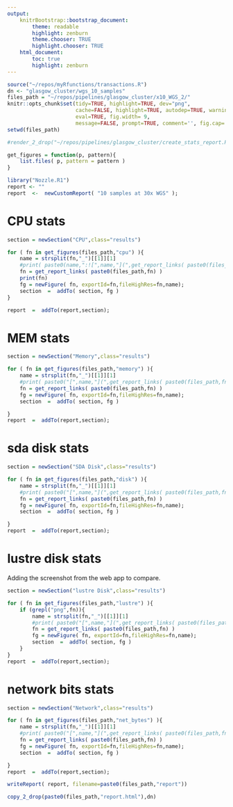 ```yaml
---
output:
    knitrBootstrap::bootstrap_document:
        theme: readable
        highlight: zenburn
        theme.chooser: TRUE
        highlight.chooser: TRUE
    html_document:
        toc: true
        highlight: zenburn
---
```



```r
source("~/repos/myRfunctions/transactions.R")
dn <- "glasgow_cluster/wgs_10_samples"
files_path = "~/repos/pipelines/glasgow_cluster/x10_WGS_2/"
knitr::opts_chunk$set(tidy=TRUE, highlight=TRUE, dev="png",
                      cache=FALSE, highlight=TRUE, autodep=TRUE, warning=FALSE, error=FALSE,
                      eval=TRUE, fig.width= 9,
                      message=FALSE, prompt=TRUE, comment='', fig.cap='', bootstrap.show.code=FALSE)
setwd(files_path)
```


```r
#render_2_drop("~/repos/pipelines/glasgow_cluster/create_stats_report.Rmd",dn)
```

```r
get_figures = function(p, pattern){
    list.files( p, pattern = pattern )
}
```

```r
library("Nozzle.R1")
report <- ""
report  <-  newCustomReport( "10 samples at 30x WGS" );
```


# CPU stats

```r
section = newSection("CPU",class="results")

for ( fn in get_figures(files_path,"cpu") ){
    name = strsplit(fn,"_")[[1]][1]
    #print( paste0(name,":![",name,"](",get_report_links( paste0(files_path,fn) ),")" ) )
    fn = get_report_links( paste0(files_path,fn) )
    print(fn)
    fg = newFigure( fn, exportId=fn,fileHighRes=fn,name);
    section  =  addTo( section, fg )
}

report  =  addTo(report,section);
```


# MEM stats

```r
section = newSection("Memory",class="results")

for ( fn in get_figures(files_path,"memory") ){
    name = strsplit(fn,"_")[[1]][1]
    #print( paste0("[",name,"](",get_report_links( paste0(files_path,fn) ),")" ) )
    fn = get_report_links( paste0(files_path,fn) )
    fg = newFigure( fn, exportId=fn,fileHighRes=fn,name);
    section  =  addTo( section, fg )

}
report  =  addTo(report,section);

```

# sda disk stats

```r
section = newSection("SDA Disk",class="results")

for ( fn in get_figures(files_path,"disk") ){
    name = strsplit(fn,"_")[[1]][1]
    #print( paste0("[",name,"](",get_report_links( paste0(files_path,fn) ),")" ) )
    fn = get_report_links( paste0(files_path,fn) )
    fg = newFigure( fn, exportId=fn,fileHighRes=fn,name);
    section  =  addTo( section, fg )

}
report  =  addTo(report,section);

```


# lustre disk stats

Adding the screenshot from the web app to compare.

```r
section = newSection("lustre Disk",class="results")

for ( fn in get_figures(files_path,"lustre") ){
    if (grepl("png",fn)){
        name = strsplit(fn,"_")[[1]][1]
        #print( paste0("[",name,"](",get_report_links( paste0(files_path,fn) ),")" ) )
        fn = get_report_links( paste0(files_path,fn) )
        fg = newFigure( fn, exportId=fn,fileHighRes=fn,name);
        section  =  addTo( section, fg )
    }
}
report  =  addTo(report,section);

```



# network bits stats

```r
section = newSection("Network",class="results")

for ( fn in get_figures(files_path,"net_bytes") ){
    name = strsplit(fn,"_")[[1]][1]
    #print( paste0("[",name,"](",get_report_links( paste0(files_path,fn) ),")" ) )
    fn = get_report_links( paste0(files_path,fn) )
    fg = newFigure( fn, exportId=fn,fileHighRes=fn,name);
    section  =  addTo( section, fg )

}
report  =  addTo(report,section);

writeReport( report, filename=paste0(files_path,"report"))

copy_2_drop(paste0(files_path,"report.html"),dn)

```



